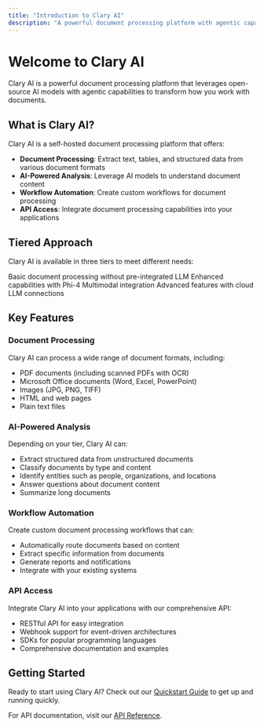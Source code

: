 ```yaml
---
title: "Introduction to Clary AI"
description: "A powerful document processing platform with agentic capabilities"
---
```


# Welcome to Clary AI

Clary AI is a powerful document processing platform that leverages open-source AI models with agentic capabilities to transform how you work with documents.

## What is Clary AI?

Clary AI is a self-hosted document processing platform that offers:

- **Document Processing**: Extract text, tables, and structured data from various document formats
- **AI-Powered Analysis**: Leverage AI models to understand document content
- **Workflow Automation**: Create custom workflows for document processing
- **API Access**: Integrate document processing capabilities into your applications

## Tiered Approach

Clary AI is available in three tiers to meet different needs:

<CardGroup cols={3}>
  <Card title="Lite" icon="feather">
    Basic document processing without pre-integrated LLM
  </Card>
  <Card title="Standard" icon="rocket">
    Enhanced capabilities with Phi-4 Multimodal integration
  </Card>
  <Card title="Professional" icon="crown">
    Advanced features with cloud LLM connections
  </Card>
</CardGroup>

## Key Features

### Document Processing

Clary AI can process a wide range of document formats, including:

- PDF documents (including scanned PDFs with OCR)
- Microsoft Office documents (Word, Excel, PowerPoint)
- Images (JPG, PNG, TIFF)
- HTML and web pages
- Plain text files

### AI-Powered Analysis

Depending on your tier, Clary AI can:

- Extract structured data from unstructured documents
- Classify documents by type and content
- Identify entities such as people, organizations, and locations
- Answer questions about document content
- Summarize long documents

### Workflow Automation

Create custom document processing workflows that can:

- Automatically route documents based on content
- Extract specific information from documents
- Generate reports and notifications
- Integrate with your existing systems

### API Access

Integrate Clary AI into your applications with our comprehensive API:

- RESTful API for easy integration
- Webhook support for event-driven architectures
- SDKs for popular programming languages
- Comprehensive documentation and examples

## Getting Started

Ready to start using Clary AI? Check out our [Quickstart Guide](/getting-started/quickstart) to get up and running quickly.

For API documentation, visit our [API Reference](/api-reference/overview).
